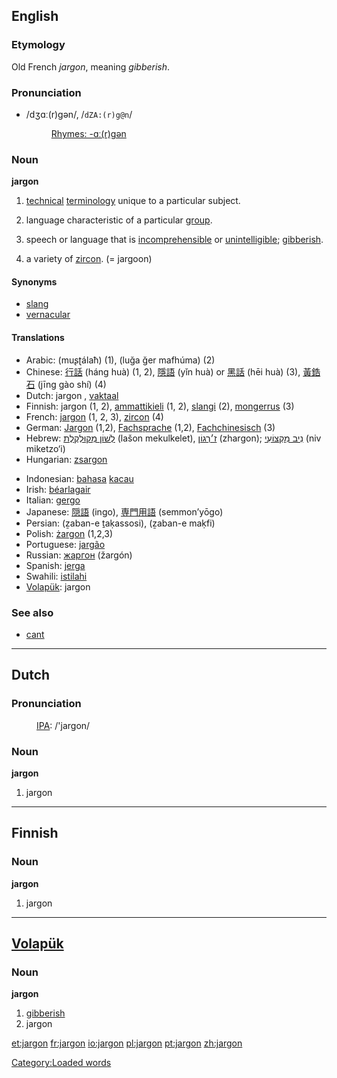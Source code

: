 ==English==

===Etymology===
Old French ''jargon'', meaning ''gibberish''.

===Pronunciation===
*/dʒɑː(r)ɡən/, /<tt>dZA:(r)g@n</tt>/
*:[[Rhymes:English:-ɑː(r)ɡən|Rhymes: -ɑː(r)ɡən]]

===Noun===
'''jargon''' {{italbrac|uncountable in most senses}}

# {{italbrac|uncountable}} [[technical]] [[terminology]] unique to a particular subject.
# {{italbrac|countable}} language characteristic of a particular [[group]].
# {{italbrac|uncountable}} speech or language that is [[incomprehensible]] or [[unintelligible]]; [[gibberish]].
# a variety of [[zircon]]. (= jargoon)

====Synonyms====
*[[slang]]
*[[vernacular]]

====Translations====
{{top}}
*Arabic: {{ARchar|[[مصطلح]]}} (muʂʈálaħ) (1), {{ARchar|[[لغة غير مفهومة]]}} (luğa ğer mafhúma) (2)
*Chinese: [[行話]] (háng huà) (1, 2), [[隱語]] (yǐn huà) or [[黑話]] (hēi huà) (3), [[黃鋯石]] (jīng gào shí) (4)
*Dutch: jargon {{n}}, [[vaktaal]] {{f}}
*Finnish: jargon (1, 2), [[ammattikieli]] (1, 2), [[slangi]] (2), [[mongerrus]] (3)
*French: [[jargon#French|jargon]] {{m}} (1, 2, 3), [[zircon]] {{m}} (4)
*German: [[Jargon#German|Jargon]] {{m}} (1,2), [[Fachsprache]] {{f}} (1,2), [[Fachchinesisch]] (3)
*Hebrew: [[לשון מקולקלת|לְשׁוֹן מְקוּלְקֶלֶת]] (lašon mekulkelet), [[ז׳רגון|ז׳רְגוֹן]] (zhargon); [[ניב מקצועי|נִיב מִקְצוֹעִי]] (niv miketzo‘i)
*Hungarian: [[zsargon]]
{{mid}}
*Indonesian: [[bahasa]] [[kacau]]
*Irish: [[béarlagair]] {{m}}
*Italian: [[gergo]] {{m}}
*Japanese: [[隠語]] (ingo), [[専門用語]] (semmon’yōgo)
*Persian: {{FAchar|[[زبان تخصصی]]}} (ẕaban-e ṯaḳassosi), {{FAchar|[[زبان مخفی]]}} (ẕaban-e maḳfi)
*Polish: [[żargon]] {{m}} (1,2,3)
*Portuguese: [[jargão]] {{m}}
*Russian: [[жаргон]] (žargón) {{m}}
*Spanish: [[jerga]] {{f}}
*Swahili: [[istilahi]]
*[[Volapük]]: jargon
{{bottom}}

===See also===
*[[cant]]

----

==Dutch==

===Pronunciation===
:[[International Phonetic Alphabet|IPA]]: /'jargon/

===Noun===
'''jargon''' {{n}}

# jargon

----

==Finnish==

===Noun===
'''jargon'''

# jargon

----

==[[Volapük]]==

===Noun===
'''jargon'''

# [[gibberish]] 
# jargon

[[Category:Loaded words]]

[[et:jargon]]
[[fr:jargon]]
[[io:jargon]]
[[pl:jargon]]
[[pt:jargon]]
[[zh:jargon]]